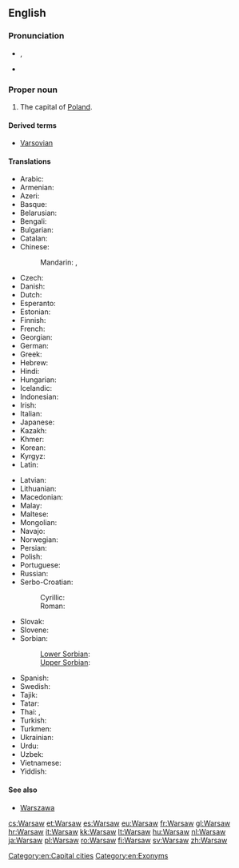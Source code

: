 {{also|warsaw}}
==English==
{{wikipedia}}

===Pronunciation===
* {{a|UK}} {{IPA|/ˈwɔːsɔː/}}, {{X-SAMPA|/"wO:sO:/}}
* {{a|US}} {{IPA|/ˈwɔrsɔ/|/ˈwɔrsɑ/}}

===Proper noun===
{{en-proper noun}}

# The capital of [[Poland]].

====Derived terms====
* [[Varsovian]]

====Translations====
{{trans-top|Capital city of Poland}}
* Arabic: {{t-|ar|وارسو|m|tr=wārsū}}
* Armenian: {{t-|hy|Վարշավա|tr=Varšava}}
* Azeri: {{t+|az|Varşava}}
* Basque: {{t+|eu|Varsovia}}
* Belarusian: {{t-|be|Варшава|f|tr=Varšáva|xs=Belarusian}}
* Bengali: {{t-|bn|ওয়ার্সা|tr=oyarsa|sc=Beng}}
* Bulgarian: {{t-|bg|Варшава|f|tr=Varšava}}
* Catalan: {{t-|ca|Varsòvia|f}}
* Chinese:
*: Mandarin: {{t-|cmn|華沙|sc=Hani}},  {{t|cmn|华沙|tr=Huáshā|sc=Hani}}
* Czech: {{t+|cs|Varšava|f}}
* Danish: {{t-|da|Warszawa}}
* Dutch: {{t+|nl|Warschau}}
* Esperanto: {{t-|eo|Varsovio|xs=Esperanto}}
* Estonian: {{t-|et|Varssavi}}
* Finnish: {{t+|fi|Varsova}}
* French: {{t+|fr|Varsovie|f}}
* Georgian: {{t-|ka|ვარშავა|tr=varšava|sc=Geor|xs=Georgian}}
* German: {{t+|de|Warschau|n}}
* Greek: {{t+|el|Βαρσοβία|f|tr=Varsovía}}
* Hebrew: {{t-|he|וורשה|tr=Varsha}}
* Hindi: {{t-|hi|वारसॉ||tr=vārso|xs=Hindi}}
* Hungarian: {{t+|hu|Varsó}}
* Icelandic: {{t-|is|Varsjá|f}}
* Indonesian: {{t-|id|Warsawa}}
* Irish: {{t-|ga|Vársá|xs=Irish}}
* Italian: {{t+|it|Varsavia|f}}
* Japanese: {{t+|ja|ワルシャワ|tr=Warushawa}}
* Kazakh: {{t|kk|Варшава|tr=Varşava|sc=Cyrl}}
* Khmer: {{t-|km|វ៉ារ​សហ្វ|tr=vaasaf|sc=Khmr}}
* Korean: {{t+|ko|바르샤바|tr=Bareusyaba|sc=Hang}}
* Kyrgyz: {{t-|ky|Варшава|tr=Varşava|sc=Cyrl}}
* Latin: {{t+|la|Varsovia|f}}
{{trans-mid}}
* Latvian: {{t-|lv|Varšava|xs=Latvian}}
* Lithuanian: {{t+|lt|Varšuva|xs=Lithuanian}}
* Macedonian: {{t-|mk|Варшава|f|tr=Váršava}}
* Malay: {{t-|ms|Warsaw}}
* Maltese: {{t-|mt|Varsavja|f|xs=Maltese}}
* Mongolian: {{t-|mn|Варшав|tr=Varšav|sc=Cyrl}}
* Navajo: {{tø|nv|Wóosoo}}
* Norwegian: {{t+|no|Warszawa}}
* Persian: {{t+|fa|ورشو|tr=Varšou|sc=fa-Arab}}
* Polish: {{t+|pl|Warszawa|f}}
* Portuguese: {{t-|pt|Varsóvia|f}}
* Russian: {{t+|ru|Варшава|f|tr=Varšáva}}
* Serbo-Croatian:
*: Cyrillic: {{t-|sh|Варшава|f|sc=Cyrl|xs=Serbo-Croatian}}
*: Roman: {{t-|sh|Varšava|f|xs=Serbo-Croatian}}
* Slovak: {{t-|sk|Varšava|f}}
* Slovene: {{t+|sl|Varšava|f}}
* Sorbian:
*: [[Lower Sorbian]]: {{tø|dsb|Waršawa|f}}
*: [[Upper Sorbian]]: {{t-|hsb|Waršawa|f}}
* Spanish: {{t+|es|Varsovia|f}}
* Swedish: {{t+|sv|Warszawa}}
* Tajik: {{t-|tg|Варшава|tr=Varşava|sc=Cyrl}}
* Tatar: {{t-|tt|Варшава|tr=Varşava|sc=Cyrl}}
* Thai: {{t-|th|วอร์ซอ|tr=wor-sor}}, {{t-|th|วอร์ซอว์|tr=wor-sor}}
* Turkish: {{t-|tr|Varşova}}
* Turkmen: {{t-|tk|Warşawa}}
* Ukrainian: {{t-|uk|Варшава|f|tr=Varšáva|xs=Ukrainian}}
* Urdu: {{t-|ur|وارسا|tr=vārsā|sc=ur-Arab}}
* Uzbek: {{t-|uz|Varshava}}
* Vietnamese: {{t-|vi|Warszawa|xs=Vietnamese}}
* Yiddish: {{t-|yi|ווארשע|xs=Yiddish}}
{{trans-bottom}}

====See also====
* [[Warszawa]]

[[Category:en:Capital cities]]
[[Category:en:Exonyms]]

[[cs:Warsaw]]
[[et:Warsaw]]
[[es:Warsaw]]
[[eu:Warsaw]]
[[fr:Warsaw]]
[[gl:Warsaw]]
[[hr:Warsaw]]
[[it:Warsaw]]
[[kk:Warsaw]]
[[lt:Warsaw]]
[[hu:Warsaw]]
[[nl:Warsaw]]
[[ja:Warsaw]]
[[pl:Warsaw]]
[[ro:Warsaw]]
[[fi:Warsaw]]
[[sv:Warsaw]]
[[zh:Warsaw]]